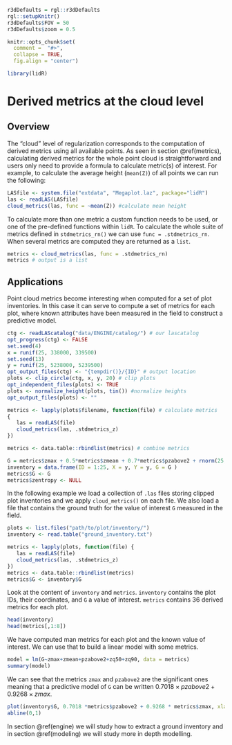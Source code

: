 ```r
r3dDefaults = rgl::r3dDefaults
rgl::setupKnitr()
r3dDefaults$FOV = 50
r3dDefaults$zoom = 0.5

knitr::opts_chunk$set(
  comment =  "#>", 
  collapse = TRUE,
  fig.align = "center")

library(lidR)
```


# Derived metrics at the cloud level {#cba}

## Overview

The "cloud" level of regularization corresponds to the computation of derived metrics using all available points. As seen in section \@ref(metrics), calculating derived metrics for the whole point cloud is straightforward and users only need to provide a formula to calculate metric(s) of interest. For example, to calculate the average height (`mean(Z)`) of all points we can run the following:

```r
LASfile <- system.file("extdata", "Megaplot.laz", package="lidR")
las <- readLAS(LASfile)
cloud_metrics(las, func = ~mean(Z)) #calculate mean height
```

To calculate more than one metric a custom function needs to be used, or one of the pre-defined functions within `lidR`. To calculate the whole suite of metrics defined in `stdmetrics_rn()` we can use `func = .stdmetrics_rn`. When several metrics are computed they are returned as a `list`.


```r
metrics <- cloud_metrics(las, func = .stdmetrics_rn)
metrics # output is a list
```

## Applications

Point cloud metrics become interesting when computed for a set of plot inventories. In this case it can serve to compute a set of metrics for each plot, where known attributes have been measured in the field to construct a predictive model.

```r
ctg <- readLAScatalog("data/ENGINE/catalog/") # our lascatalog
opt_progress(ctg) <- FALSE
set.seed(4)
x = runif(25, 338000, 339500)
set.seed(13)
y = runif(25, 5238000, 5239500)
opt_output_files(ctg) <- "{tempdir()}/{ID}" # output location
plots <- clip_circle(ctg, x, y, 20) # clip plots
opt_independent_files(plots) <- TRUE
plots <- normalize_height(plots, tin()) #normalize heights
opt_output_files(plots) <- ""

metrics <- lapply(plots$filename, function(file) # calculate metrics
{
   las = readLAS(file)
   cloud_metrics(las, .stdmetrics_z)
})

metrics <- data.table::rbindlist(metrics) # combine metrics

G = metrics$zmax + 0.5*metrics$zmean + 0.7*metrics$pzabove2 + rnorm(25, 0, 4) # modelling
inventory = data.frame(ID = 1:25, X = y, Y = y, G = G )
metrics$G <- G
metrics$zentropy <- NULL
```

In the following example we load a collection of `.las` files storing clipped plot inventories and we apply `cloud_metrics()` on each file. We also load a file that contains the ground truth for the value of interest `G` measured in the field.

```r
plots <- list.files("path/to/plot/inventory/")
inventory <- read.table("ground_inventory.txt")

metrics <- lapply(plots, function(file) {
   las = readLAS(file)
   cloud_metrics(las, .stdmetrics_z)
})
metrics <- data.table::rbindlist(metrics)
metrics$G <- inventory$G
```

Look at the content of `inventory` and `metrics`. `inventory` contains the plot IDs, their coordinates, and `G` a value of interest. `metrics` contains 36 derived metrics for each plot.

```r
head(inventory)
head(metrics[,1:8])
```

We have computed man metrics for each plot and the known value of interest. We can use that to build a linear model with some metrics.

```r
model = lm(G~zmax+zmean+pzabove2+zq50+zq90, data = metrics)
summary(model)
```

We can see that the metrics `zmax` and `pzabove2` are the significant ones meaning that a predictive model of `G` can be written $0.7018 \times pzabove2 + 0.9268 \times zmax$.

```r
plot(inventory$G, 0.7018 *metrics$pzabove2 + 0.9268 * metrics$zmax, xlab = "Measured", ylab = "Predicted", xlim = c(0, 100), ylim = c(0,100), asp = 1)
abline(0,1)
```

In section \@ref(engine) we will study how to extract a ground inventory and in section \@ref(modeling) we will study more in depth modelling.
